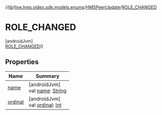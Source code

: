 //[lib](/api-reference/android/v2/home/content)/[live.hms.video.sdk.models.enums](../../index)/[HMSPeerUpdate](../index)/[ROLE_CHANGED](index)

# ROLE_CHANGED

[androidJvm]\
[ROLE_CHANGED](index)()

## Properties

| Name               | Summary                                                                                                              |
| ------------------ | -------------------------------------------------------------------------------------------------------------------- |
| [name](name)       | [androidJvm]<br />val [name](name): [String](https://kotlinlang.org/api/latest/jvm/stdlib/kotlin/-string/index.html) |
| [ordinal](ordinal) | [androidJvm]<br />val [ordinal](ordinal): [Int](https://kotlinlang.org/api/latest/jvm/stdlib/kotlin/-int/index.html) |
